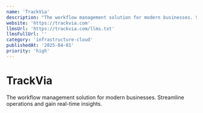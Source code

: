 ```yaml
---
name: 'TrackVia'
description: "The workflow management solution for modern businesses. Streamline operations and gain real-time insights."
website: 'https://trackvia.com'
llmsUrl: 'https://trackvia.com/llms.txt'
llmsFullUrl: ''
category: 'infrastructure-cloud'
publishedAt: '2025-04-01'
priority: 'high'
---
```


# TrackVia

The workflow management solution for modern businesses. Streamline operations and gain real-time insights.
